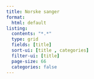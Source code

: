 ```yaml
---
title: Norske sanger
format:
  html: default
listing:
  contents: "*.*"
  type: grid
  fields: [title]
  sort-ui: [title , categories]
  filter-ui: [title]
  page-size: 66
  categories: false
---
```

 